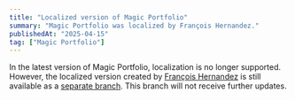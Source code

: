 ```yaml
---
title: "Localized version of Magic Portfolio"
summary: "Magic Portfolio was localized by François Hernandez."
publishedAt: "2025-04-15"
tag: ["Magic Portfolio"]
---
```


In the latest version of Magic Portfolio, localization is no longer supported. However, the localized version created by [François Hernandez](https://github.com/francoishernandez) is still available as a [separate branch](https://github.com/once-ui-system/magic-portfolio/tree/localization-(Once-UI-0.4.2)). This branch will not receive further updates.